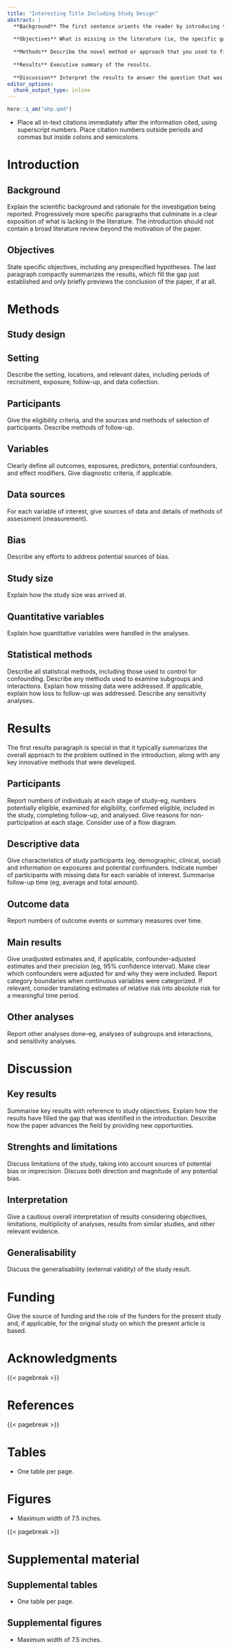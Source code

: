 ```yaml
---
title: "Interesting Title Including Study Design"
abstract: |
  **Background** The first sentence orients the reader by introducing the broader field in which the particular research is situated.
  
  **Objectives** What is missing in the literature (ie, the specific gap) and why that matters.
  
  **Methods** Describe the novel method or approach that you used to fill the gap or question.
  
  **Results** Executive summary of the results.
  
  **Discussion** Interpret the results to answer the question that was posed at the end of the context section.
editor_options:
  chunk_output_type: inline
---
```


```r
here::i_am("ehp.qmd")
```

- Place all in-text citations immediately after the information cited, using superscript numbers. Place citation numbers outside periods and commas but inside colons and semicolons.

# Introduction {#sec-intro}

## Background

Explain the scientific background and rationale for the investigation being reported. Progressively more specific paragraphs that culminate in a clear exposition of what is lacking in the literature. The introduction should not contain a broad literature review beyond the motivation of the paper.

## Objectives

State specific objectives, including any prespecified hypotheses. The last paragraph compactly summarizes the results, which fill the gap just established and only briefly previews the conclusion of the paper, if at all.

# Methods {#sec-methods}

## Study design

## Setting

Describe the setting, locations, and relevant dates, including periods of recruitment, exposure, follow-up, and data collection.

## Participants

Give the eligibility criteria, and the sources and methods of selection of participants. Describe methods of follow-up.

## Variables

Clearly define all outcomes, exposures, predictors, potential confounders, and effect modifiers. Give diagnostic criteria, if applicable.

## Data sources

For each variable of interest, give sources of data and details of methods of assessment (measurement).

## Bias

Describe any efforts to address potential sources of bias.

## Study size

Explain how the study size was arrived at.

## Quantitative variables

Explain how quantitative variables were handled in the analyses.

## Statistical methods

Describe all statistical methods, including those used to control for confounding. Describe any methods used to examine subgroups and interactions. Explain how missing data were addressed. If applicable, explain how loss to follow-up was addressed. Describe any sensitivity analyses.

# Results {#sec-res}

The first results paragraph is special in that it typically summarizes the overall approach to the problem outlined in the introduction, along with any key innovative methods that were developed.

## Participants

Report numbers of individuals at each stage of study--eg, numbers potentially eligible, examined for eligibility, confirmed eligible, included in the study, completing follow-up, and analysed. Give reasons for non-participation at each stage. Consider use of a flow diagram.

## Descriptive data

Give characteristics of study participants (eg, demographic, clinical, social) and information on exposures and potential confounders. Indicate number of participants with missing data for each variable of interest. Summarise follow-up time (eg, average and total amount).

## Outcome data

Report numbers of outcome events or summary measures over time.

## Main results

Give unadjusted estimates and, if applicable, confounder-adjusted estimates and their precision (eg, 95% confidence interval). Make clear which confounders were adjusted for and why they were included. Report category boundaries when continuous variables were categorized. If relevant, consider translating estimates of relative risk into absolute risk for a meaningful time period.

## Other analyses

Report other analyses done--eg, analyses of subgroups and interactions, and sensitivity analyses.

# Discussion {#sec-discussion}

## Key results

Summarise key results with reference to study objectives. Explain how the results have filled the gap that was identified in the introduction. Describe how the paper advances the field by providing new opportunities.

## Strenghts and limitations

Discuss limitations of the study, taking into account sources of potential bias or imprecision. Discuss both direction and magnitude of any potential bias.

## Interpretation

Give a cautious overall interpretation of results considering objectives, limitations, multiplicity of analyses, results from similar studies, and other relevant evidence.

## Generalisability

Discuss the generalisability (external validity) of the study result.

# Funding

Give the source of funding and the role of the funders for the present study and, if applicable, for the original study on which the present article is based.

# Acknowledgments

{{< pagebreak >}}

# References {.unnumbered}

{{< pagebreak >}}

# Tables {#sec-tabs}

- One table per page.

# Figures {#sec-figs}

- Maximum width of 7.5 inches.

{{< pagebreak >}}

# Supplemental material {#sec-sm}

## Supplemental tables

- One table per page.

## Supplemental figures

- Maximum width of 7.5 inches.
